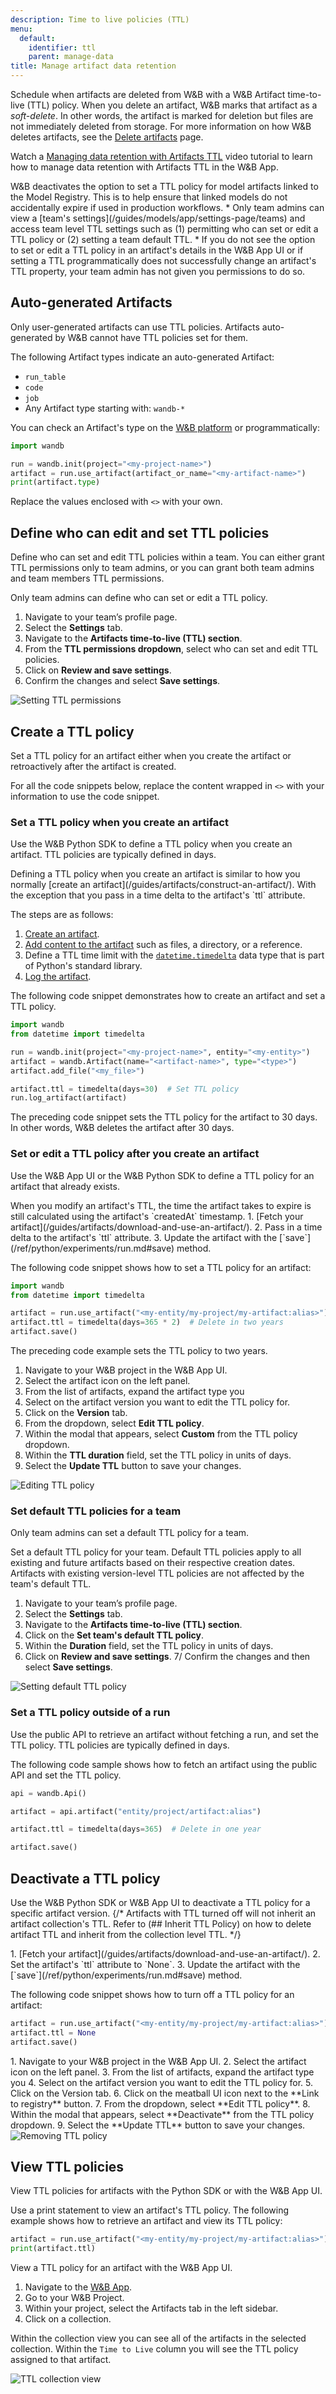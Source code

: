 ```yaml
---
description: Time to live policies (TTL)
menu:
  default:
    identifier: ttl
    parent: manage-data
title: Manage artifact data retention
---
```



<Card title="Try in Colab" href="https://colab.research.google.com/github/wandb/examples/blob/kas-artifacts-ttl-colab/colabs/wandb-artifacts/WandB_Artifacts_Time_to_live_TTL_Walkthrough.ipynb" icon="python"/>

Schedule when artifacts are deleted from W&B with a W&B Artifact time-to-live (TTL) policy. When you delete an artifact, W&B marks that artifact as a *soft-delete*. In other words, the artifact is marked for deletion but files are not immediately deleted from storage. For more information on how W&B deletes artifacts, see the [Delete artifacts](./delete-artifacts) page.

Watch a [Managing data retention with Artifacts TTL](https://www.youtube.com/watch?v=hQ9J6BoVmnc) video tutorial to learn how to manage data retention with Artifacts TTL in the W&B App.

<Note>
W&B deactivates the option to set a TTL policy for model artifacts linked to the Model Registry. This is to help ensure that linked models do not accidentally expire if used in production workflows.
</Note>
<Note>
* Only team admins can view a [team's settings](/guides/models/app/settings-page/teams) and access team level TTL settings such as (1) permitting who can set or edit a TTL policy or (2) setting a team default TTL.  
* If you do not see the option to set or edit a TTL policy in an artifact's details in the W&B App UI or if setting a TTL programmatically does not successfully change an artifact's TTL property, your team admin has not given you permissions to do so.
</Note>

## Auto-generated Artifacts
Only user-generated artifacts can use TTL policies. Artifacts auto-generated by W&B cannot have TTL policies set for them.

The following Artifact types indicate an auto-generated Artifact:
- `run_table`
- `code`
- `job`
- Any Artifact type starting with: `wandb-*`

You can check an Artifact's type on the [W&B platform](/guides/artifacts/explore-and-traverse-an-artifact-graph/) or programmatically:

```python
import wandb

run = wandb.init(project="<my-project-name>")
artifact = run.use_artifact(artifact_or_name="<my-artifact-name>")
print(artifact.type)
```

Replace the values enclosed with `<>` with your own.

## Define who can edit and set TTL policies
Define who can set and edit TTL policies within a team. You can either grant TTL permissions only to team admins, or you can grant both team admins and team members TTL permissions. 

<Note>
Only team admins can define who can set or edit a TTL policy.
</Note>

1. Navigate to your team’s profile page.
2. Select the **Settings** tab.
3. Navigate to the **Artifacts time-to-live (TTL) section**.
4. From the **TTL permissions dropdown**, select who can set and edit TTL policies.  
5. Click on **Review and save settings**. 
6. Confirm the changes and select **Save settings**. 

<Frame>
    <img src="/images/artifacts/define_who_sets_ttl.gif" alt="Setting TTL permissions"  />
</Frame>

## Create a TTL policy
Set a TTL policy for an artifact either when you create the artifact or retroactively after the artifact is created.

For all the code snippets below, replace the content wrapped in `<>` with your information to use the code snippet. 

### Set a TTL policy when you create an artifact
Use the W&B Python SDK to define a TTL policy when you create an artifact. TTL policies are typically defined in days.    

<Note>
Defining a TTL policy when you create an artifact is similar to how you normally [create an artifact](/guides/artifacts/construct-an-artifact/). With the exception that you pass in a time delta to the artifact's `ttl` attribute.
</Note>

The steps are as follows: 

1. [Create an artifact](/guides/artifacts/construct-an-artifact/).
2. [Add content to the artifact](/guides/artifacts/construct-an-artifact/#add-files-to-an-artifact) such as files, a directory, or a reference.
3. Define a TTL time limit with the [`datetime.timedelta`](https://docs.python.org/3/library/datetime.html) data type that is part of Python's standard library.
4. [Log the artifact](/guides/artifacts/construct-an-artifact/#3-save-your-artifact-to-the-wb-server).

The following code snippet demonstrates how to create an artifact and set a TTL policy. 

```python
import wandb
from datetime import timedelta

run = wandb.init(project="<my-project-name>", entity="<my-entity>")
artifact = wandb.Artifact(name="<artifact-name>", type="<type>")
artifact.add_file("<my_file>")

artifact.ttl = timedelta(days=30)  # Set TTL policy
run.log_artifact(artifact)
```

The preceding code snippet sets the TTL policy for the artifact to 30 days. In other words, W&B deletes the artifact after 30 days.

### Set or edit a TTL policy after you create an artifact
Use the W&B App UI or the W&B Python SDK to define a TTL policy for an artifact that already exists.

<Note>
When you modify an artifact's TTL, the time the artifact takes to expire is still calculated using the artifact's `createdAt` timestamp.
</Note>

<Tabs>
<Tab title="Python SDK">
1. [Fetch your artifact](/guides/artifacts/download-and-use-an-artifact/).
2. Pass in a time delta to the artifact's `ttl` attribute. 
3. Update the artifact with the [`save`](/ref/python/experiments/run.md#save) method.


The following code snippet shows how to set a TTL policy for an artifact:
```python
import wandb
from datetime import timedelta

artifact = run.use_artifact("<my-entity/my-project/my-artifact:alias>")
artifact.ttl = timedelta(days=365 * 2)  # Delete in two years
artifact.save()
```

The preceding code example sets the TTL policy to two years.
</Tab>
<Tab title="W&B App">
1. Navigate to your W&B project in the W&B App UI.
2. Select the artifact icon on the left panel.
3. From the list of artifacts, expand the artifact type you 
4. Select on the artifact version you want to edit the TTL policy for.
5. Click on the **Version** tab.
6. From the dropdown, select **Edit TTL policy**.
7. Within the modal that appears, select **Custom** from the TTL policy dropdown.
8. Within the **TTL duration** field, set the TTL policy in units of days.
9. Select the **Update TTL** button to save your changes.

<Frame>
    <img src="/images/artifacts/edit_ttl_ui.gif" alt="Editing TTL policy"  />
</Frame>
</Tab>
</Tabs>



### Set default TTL policies for a team

<Note>
Only team admins can set a default TTL policy for a team.
</Note>

Set a default TTL policy for your team. Default TTL policies apply to all existing and future artifacts based on their respective creation dates. Artifacts with existing version-level TTL policies are not affected by the team's default TTL.

1. Navigate to your team’s profile page.
2. Select the **Settings** tab.
3. Navigate to the **Artifacts time-to-live (TTL) section**.
4. Click on the **Set team's default TTL policy**.
5. Within the **Duration** field, set the TTL policy in units of days.
6. Click on **Review and save settings**.
7/ Confirm the changes and then select **Save settings**. 

<Frame>
    <img src="/images/artifacts/set_default_ttl.gif" alt="Setting default TTL policy"  />
</Frame>

### Set a TTL policy outside of a run

Use the public API to retrieve an artifact without fetching a run, and set the TTL policy. TTL policies are typically defined in days. 

The following code sample shows how to fetch an artifact using the public API and set the TTL policy.

```python 
api = wandb.Api()

artifact = api.artifact("entity/project/artifact:alias")

artifact.ttl = timedelta(days=365)  # Delete in one year

artifact.save()
```

## Deactivate a TTL policy
Use the W&B Python SDK or W&B App UI to deactivate a TTL policy for a specific artifact version.
{/* <Note>
Artifacts with TTL turned off will not inherit an artifact collection's TTL. Refer to (## Inherit TTL Policy) on how to delete artifact TTL and inherit from the collection level TTL.
</Note> */}

<Tabs>
<Tab title="Python SDK">
1. [Fetch your artifact](/guides/artifacts/download-and-use-an-artifact/).
2. Set the artifact's `ttl` attribute to `None`.
3. Update the artifact with the [`save`](/ref/python/experiments/run.md#save) method.


The following code snippet shows how to turn off a TTL policy for an artifact:
```python
artifact = run.use_artifact("<my-entity/my-project/my-artifact:alias>")
artifact.ttl = None
artifact.save()
```
</Tab>
<Tab title="W&B App">
1. Navigate to your W&B project in the W&B App UI.
2. Select the artifact icon on the left panel.
3. From the list of artifacts, expand the artifact type you 
4. Select on the artifact version you want to edit the TTL policy for.
5. Click on the Version tab.
6. Click on the meatball UI icon next to the **Link to registry** button. 
7. From the dropdown, select **Edit TTL policy**.
8. Within the modal that appears, select **Deactivate** from the TTL policy dropdown.
9. Select the **Update TTL** button to save your changes.

<Frame>
    <img src="/images/artifacts/remove_ttl_polilcy.gif" alt="Removing TTL policy"  />
</Frame>
</Tab>
</Tabs>




## View TTL policies
View TTL policies for artifacts with the Python SDK or with the W&B App UI.

<Tabs>
<Tab title="Python SDK">
Use a print statement to view an artifact's TTL policy. The following example shows how to retrieve an artifact and view its TTL policy:

```python
artifact = run.use_artifact("<my-entity/my-project/my-artifact:alias>")
print(artifact.ttl)
```
</Tab>
<Tab title="W&B App">
View a TTL policy for an artifact with the W&B App UI.

1. Navigate to the [W&B App](https://wandb.ai).
2. Go to your W&B Project.
3. Within your project, select the Artifacts tab in the left sidebar.
4. Click on a collection.

Within the collection view you can see all of the artifacts in the selected collection. Within the `Time to Live` column you will see the TTL policy assigned to that artifact. 

<Frame>
    <img src="/images/artifacts/ttl_collection_panel_ui.png" alt="TTL collection view"  />
</Frame>
</Tab>
</Tabs>

